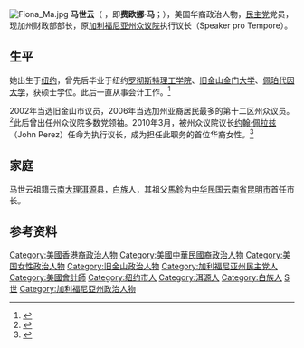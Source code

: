 [[File:Fiona_Ma.jpg|thumb]]
'''马世云'''（{{lang-en|Fiona Ma}} ，即'''费欧娜·马'''；{{bd|1966年|3月4日|catIdx=Ma馬}}），美国华裔政治人物，[[民主党_(美国)|民主党]]党员，现加州财政部部长，原[[加利福尼亚州众议院|加利福尼亚州众议院]]执行议长（Speaker pro Tempore）。

==生平==
她出生于[[纽约|纽约]]，曾先后毕业于纽约[[罗彻斯特理工学院|罗彻斯特理工学院]]、[[旧金山|旧金山]][[金门大学|金门大学]]、[[佩珀代因大学|佩珀代因大学]]，获硕士学位。此后一直从事会计工作。<ref>{{cite web|url=http://news.ifeng.com/world/200911/1107_16_1425388.shtml|title=竞加州众议会议长 马世云办造势活动寻华裔支持|publisher=凤凰网|date=2009-11-07|accessdate=2011-01-31|archive-date=2009-11-25|archive-url=https://web.archive.org/web/20091125220014/http://news.ifeng.com/world/200911/1107_16_1425388.shtml|dead-url=no}}</ref>

2002年当选旧金山市议员，2006年当选加州亚裔居民最多的第十二区州众议员。<ref>{{cite web|url=http://news.xinhuanet.com/overseas/2006-11/09/content_5309668.htm|title=华裔余胤良、马世云分别当选美国加州参、众议员|publisher=新华网|date=2006-11-09}}{{dead link|date=2018年5月 |bot=InternetArchiveBot |fix-attempted=yes }}</ref>此后曾出任州众议院多数党领袖。2010年3月，被州众议院议长[[约翰·佩拉兹|约翰·佩拉兹]]（John Perez）任命为执行议长，成为担任此职务的首位华裔女性。<ref>{{cite web|url=http://chinese.dwnews.com/news/2010-03-26/55756338.html|title=华裔女性马世云就职加州众议院执行议长|publisher=多维新闻|date=2010-03-26|deadurl=yes|archiveurl=https://web.archive.org/web/20110710160251/http://chinese.dwnews.com/news/2010-03-26/55756338.html|archivedate=2011-07-10}}</ref>

==家庭==
马世云祖籍[[云南|云南]][[大理白族自治州|大理]][[洱源县|洱源县]]，[[白族|白族]]人，其祖父[[馬鉁|馬鉁]]为[[中华民国|中华民国]][[云南省|云南省]][[昆明市|昆明市]]首任市长。

== 参考资料 ==
{{reflist}}

{{DEFAULTSORT:Ma馬}}
[[Category:美國香港裔政治人物|Category:美國香港裔政治人物]]
[[Category:美國中華民國裔政治人物|Category:美國中華民國裔政治人物]]
[[Category:美国女性政治人物|Category:美国女性政治人物]]
[[Category:旧金山政治人物|Category:旧金山政治人物]]
[[Category:加利福尼亚州民主党人|Category:加利福尼亚州民主党人]]
[[Category:美國會計師|Category:美國會計師]]
[[Category:纽约市人|Category:纽约市人]]
[[Category:洱源人|Category:洱源人]]
[[Category:白族人|Category:白族人]]
[[Category:马姓|S世]]
[[Category:加利福尼亞州政治人物|Category:加利福尼亞州政治人物]]